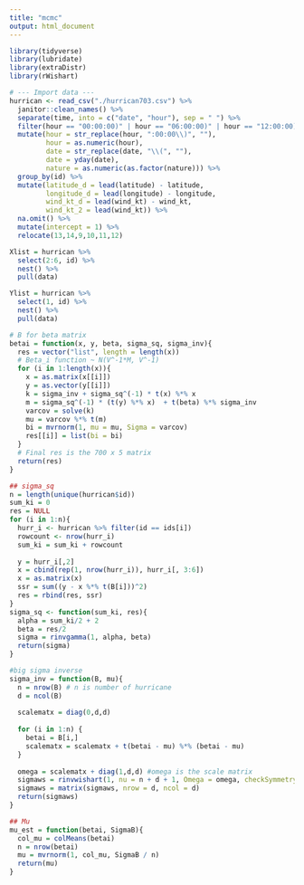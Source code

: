 ```yaml
---
title: "mcmc"
output: html_document
---
```


```r
library(tidyverse)
library(lubridate)
library(extraDistr)
library(rWishart)
```

```r
# --- Import data ---
hurrican <- read_csv("./hurrican703.csv") %>% 
  janitor::clean_names() %>% 
  separate(time, into = c("date", "hour"), sep = " ") %>% 
  filter(hour == "00:00:00)" | hour == "06:00:00)" | hour == "12:00:00)" | hour == "18:00:00)") %>% 
  mutate(hour = str_replace(hour, ":00:00\\)", ""),
         hour = as.numeric(hour),
         date = str_replace(date, "\\(", ""),
         date = yday(date),
         nature = as.numeric(as.factor(nature))) %>% 
  group_by(id) %>% 
  mutate(latitude_d = lead(latitude) - latitude,
         longitude_d = lead(longitude) - longitude,
         wind_kt_d = lead(wind_kt) - wind_kt,
         wind_kt_2 = lead(wind_kt)) %>% 
  na.omit() %>% 
  mutate(intercept = 1) %>% 
  relocate(13,14,9,10,11,12) 

Xlist = hurrican %>% 
  select(2:6, id) %>% 
  nest() %>% 
  pull(data)

Ylist = hurrican %>% 
  select(1, id) %>% 
  nest() %>% 
  pull(data)
```

```r
# B for beta matrix
betai = function(x, y, beta, sigma_sq, sigma_inv){
  res = vector("list", length = length(x))
  # Beta_i function ~ N(V^-1*M, V^-1)
  for (i in 1:length(x)){
    x = as.matrix(x[[i]])
    y = as.vector(y[[i]])
    k = sigma_inv + sigma_sq^(-1) * t(x) %*% x
    m = sigma_sq^(-1) * (t(y) %*% x)  + t(beta) %*% sigma_inv
    varcov = solve(k)
    mu = varcov %*% t(m)
    bi = mvrnorm(1, mu = mu, Sigma = varcov)
    res[[i]] = list(bi = bi)
  }
  # Final res is the 700 x 5 matrix 
  return(res)
}
```

```r
## sigma_sq
n = length(unique(hurrican$id))
sum_ki = 0
res = NULL
for (i in 1:n){
  hurr_i <- hurrican %>% filter(id == ids[i])
  rowcount <- nrow(hurr_i)
  sum_ki = sum_ki + rowcount
  
  y = hurr_i[,2]
  x = cbind(rep(1, nrow(hurr_i)), hurr_i[, 3:6])
  x = as.matrix(x)
  ssr = sum((y - x %*% t(B[i]))^2)
  res = rbind(res, ssr)
}
sigma_sq <- function(sum_ki, res){
  alpha = sum_ki/2 + 2
  beta = res/2
  sigma = rinvgamma(1, alpha, beta)
  return(sigma)
}
```


```r
#big sigma inverse
sigma_inv = function(B, mu){
  n = nrow(B) # n is number of hurricane
  d = ncol(B)
  
  scalematx = diag(0,d,d)
  
  for (i in 1:n) {
    betai = B[i,]
    scalematx = scalematx + t(betai - mu) %*% (betai - mu)
  }
  
  omega = scalematx + diag(1,d,d) #omega is the scale matrix
  sigmaws = rinvwishart(1, nu = n + d + 1, Omega = omega, checkSymmetry = F) 
  sigmaws = matrix(sigmaws, nrow = d, ncol = d)
  return(sigmaws)
}
```


```r
## Mu
mu_est = function(betai, SigmaB){
  col_mu = colMeans(betai)
  n = nrow(betai)
  mu = mvrnorm(1, col_mu, SigmaB / n) 
  return(mu)
}
```
